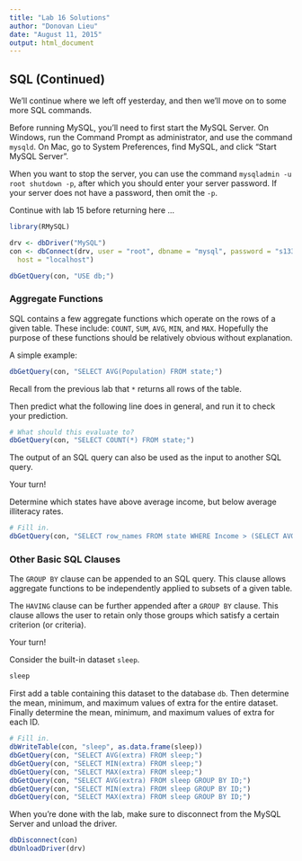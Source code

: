 ---
title: "Lab 16 Solutions"
author: "Donovan Lieu"
date: "August 11, 2015"
output: html_document
---

## SQL (Continued)

We'll continue where we left off yesterday, and then we'll move on to some more SQL commands.

Before running MySQL, you'll need to first start the MySQL Server.
On Windows, run the Command Prompt as administrator, and use the command `mysqld`.
On Mac, go to System Preferences, find MySQL, and click "Start MySQL Server".

When you want to stop the server, you can use the command `mysqladmin -u root shutdown -p`, after which you should enter your server password.
If your server does not have a password, then omit the `-p`.

Continue with lab 15 before returning here ...

```{r, eval = FALSE}
library(RMySQL)

drv <- dbDriver("MySQL")
con <- dbConnect(drv, user = "root", dbname = "mysql", password = "s133",
  host = "localhost")

dbGetQuery(con, "USE db;")
```

### Aggregate Functions

SQL contains a few aggregate functions which operate on the rows of a given table.
These include: `COUNT`, `SUM`, `AVG`, `MIN`, and `MAX`.
Hopefully the purpose of these functions should be relatively obvious without explanation.

A simple example:

```{r, eval = FALSE}
dbGetQuery(con, "SELECT AVG(Population) FROM state;")
```

Recall from the previous lab that `*` returns all rows of the table.

Then predict what the following line does in general, and run it to check your prediction.

```{r, eval = FALSE}
# What should this evaluate to?
dbGetQuery(con, "SELECT COUNT(*) FROM state;")
```

The output of an SQL query can also be used as the input to another SQL query.

Your turn!

Determine which states have above average income, but below average illiteracy rates.

```{r, eval = FALSE}
# Fill in.
dbGetQuery(con, "SELECT row_names FROM state WHERE Income > (SELECT AVG(Income) FROM state) AND Illiteracy < (SELECT AVG(Illiteracy) FROM state);")
```

### Other Basic SQL Clauses

The `GROUP BY` clause can be appended to an SQL query.
This clause allows aggregate functions to be independently applied to subsets of a given table.

The `HAVING` clause can be further appended after a `GROUP BY` clause.
This clause allows the user to retain only those groups which satisfy a certain criterion (or criteria).

Your turn!

Consider the built-in dataset `sleep`.

```{r, eval = FALSE}
sleep
```

First add a table containing this dataset to the database `db`.
Then determine the mean, minimum, and maximum values of extra for the entire dataset.
Finally determine the mean, minimum, and maximum values of extra for each ID.

```{r, eval = FALSE}
# Fill in.
dbWriteTable(con, "sleep", as.data.frame(sleep))
dbGetQuery(con, "SELECT AVG(extra) FROM sleep;")
dbGetQuery(con, "SELECT MIN(extra) FROM sleep;")
dbGetQuery(con, "SELECT MAX(extra) FROM sleep;")
dbGetQuery(con, "SELECT AVG(extra) FROM sleep GROUP BY ID;")
dbGetQuery(con, "SELECT MIN(extra) FROM sleep GROUP BY ID;")
dbGetQuery(con, "SELECT MAX(extra) FROM sleep GROUP BY ID;")
```

When you're done with the lab, make sure to disconnect from the MySQL Server and unload the driver.

```{r, eval = FALSE}
dbDisconnect(con)
dbUnloadDriver(drv)
```
